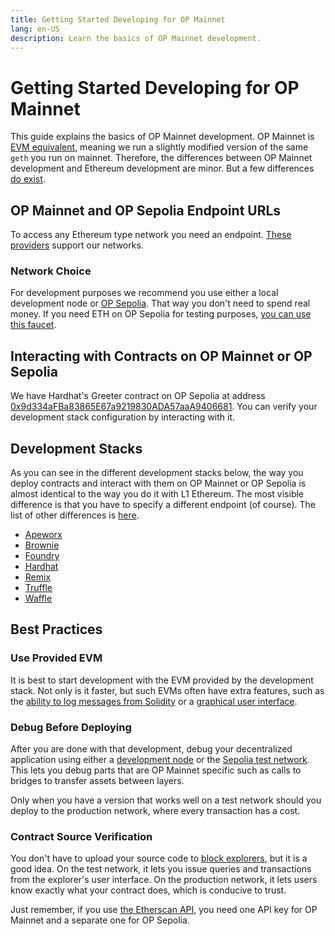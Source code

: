 ```yaml
---
title: Getting Started Developing for OP Mainnet
lang: en-US
description: Learn the basics of OP Mainnet development.
---
```



# Getting Started Developing for OP Mainnet

This guide explains the basics of OP Mainnet development.
OP Mainnet is [EVM equivalent](https://medium.com/ethereum-optimism/introducing-evm-equivalence-5c2021deb306), meaning we run a slightly modified version of the same `geth` you run on mainnet.
Therefore, the differences between OP Mainnet development and Ethereum development are minor.
But a few differences [do exist](/chain/differences).

## OP Mainnet and OP Sepolia Endpoint URLs

To access any Ethereum type network you need an endpoint. [These providers](/builders/tools/rpc-providers) support our networks.

### Network Choice

For development purposes we recommend you use either a local development node or [OP Sepolia](https://sepolia-optimism.etherscan.io).
That way you don't need to spend real money.
If you need ETH on OP Sepolia for testing purposes, [you can use this faucet](https://app.optimism.io/faucet?utm_source=docs).

## Interacting with Contracts on OP Mainnet or OP Sepolia

We have Hardhat's Greeter contract on OP Sepolia at address [0x9d334aFBa83865E67a9219830ADA57aaA9406681](https://sepolia-optimism.etherscan.io/address/0x9d334aFBa83865E67a9219830ADA57aaA9406681#code).
You can verify your development stack configuration by interacting with it.

## Development Stacks

As you can see in the different development stacks below, the way you deploy contracts and interact with them on OP Mainnet or OP Sepolia is almost identical to the way you do it with L1 Ethereum.
The most visible difference is that you have to specify a different endpoint (of course).
The list of other differences is [here](differences).

*   [Apeworx](https://www.apeworx.io/)
*   [Brownie](https://eth-brownie.readthedocs.io/en/stable/install.html)
*   [Foundry](https://getfoundry.sh/)
*   [Hardhat](https://hardhat.org/)
*   [Remix](https://remix.ethereum.org)
*   [Truffle](https://trufflesuite.com/)
*   [Waffle](https://getwaffle.io/)

## Best Practices

### Use Provided EVM

It is best to start development with the EVM provided by the development stack.
Not only is it faster, but such EVMs often have extra features, such as the [ability to log messages from Solidity](https://hardhat.org/tutorial/debugging-with-hardhat-network.html) or a [graphical user interface](https://trufflesuite.com/ganache/).

### Debug Before Deploying

After you are done with that development, debug your decentralized application using either a [development node](/chain/testing/dev-node) or the [Sepolia test network](/chain/networks).
This lets you debug parts that are OP Mainnet specific such as calls to bridges to transfer assets between layers.

Only when you have a version that works well on a test network should you deploy to the production network, where every transaction has a cost.

### Contract Source Verification

You don't have to upload your source code to [block explorers](/builders/tools/block-explorers), but it is a good idea.
On the test network, it lets you issue queries and transactions from the explorer's user interface.
On the production network, it lets users know exactly what your contract does, which is conducive to trust.

Just remember, if you use [the Etherscan API](https://explorer.optimism.io/apis), you need one API key for OP Mainnet and a separate one for OP Sepolia.
